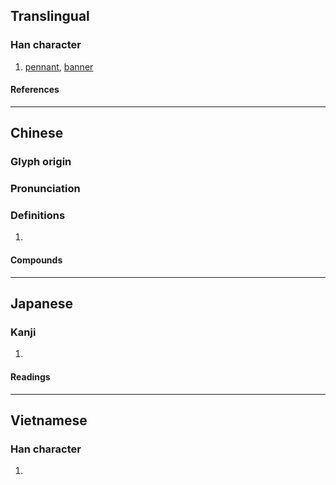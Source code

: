 {{character info/new}}
==Translingual==

===Han character===
{{Han char|rn=70|rad=方|as=14|sn=18|four=08269|canj=YSOHW|ids=⿸⿰方𠂉番}}

# [[pennant]], [[banner]]

====References====
{{Han ref|kx=0485.090|dkj=13700|dj=0847.110|hdz=32185.010|uh=65DB}}

----

==Chinese==
{{zh-forms}}

===Glyph origin===
{{Han etym}}
{{Han compound|㫃|番|c1=s|c2=p|ls=psc}}

===Pronunciation===
{{zh-pron
|m=fān
|c=faan1
|mc=y
|oc=y
|cat=
}}

===Definitions===
{{zh-hanzi}}

# {{rfdef|zh}}

====Compounds====
{{zh-der|引魂旛|旛勝|旛蓋|旛旂|招魂旛|火染旛竿|旗旛|春旛|風動旛動|靈旛}}

----

==Japanese==

===Kanji===
{{ja-kanji|grade=|rs=方14}}

# {{rfdef|ja|sort=方14}}

====Readings====
{{ja-readings
|goon=ほん
|kanon=はん
|kanyoon=ばん
|kun=はた-
}}

----

==Vietnamese==

===Han character===
{{vi-readings|rs=方14|reading=phướn}}

# {{rfdef|vi|sort=方14}}